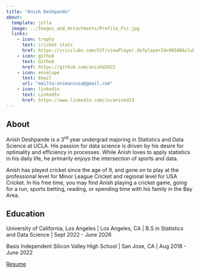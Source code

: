 ```yaml
---
title: "Anish Deshpande"
about:
  template: jolla
  image: ../Images_and_Attachments/Profile_Pic.jpg
  links:
    - icon: trophy
      text: cricket stats
      href: https://cricclubs.com/CCF/viewPlayer.do?playerId=98580&clubId=4617
    - icon: github
      text: Github
      href: https://github.com/anishd2022
    - icon: envelope
      text: Email
      url: "mailto:animaniusa@gmail.com"
    - icon: linkedin
      text: LinkedIn
      href: https://www.linkedin.com/in/anishd13
---
```


## About

Anish Deshpande is a $3^{rd}$ year undergrad majoring in Statistics and Data Science at UCLA. His passion for data science is driven by his desire for optimality and efficiency in processes. While Anish loves to apply statistics in his daily life, he primarily enjoys the intersection of sports and data.

Anish has played cricket since the age of 9, and gone on to play at the professional level for Minor League Cricket and regional level for USA Cricket. In his free time, you may find Anish playing a cricket game, going for a run, sports betting, reading, or spending time with his family in the Bay Area.

## Education

University of California, Los Angeles \| Los Angeles, CA \| B.S in Statistics and Data Science \| Sept 2022 - June 2026

Basis Independent Silicon Valley High School \| San Jose, CA \| Aug 2018 - June 2022

[Resume](../PDFs/Resume_2024-2025_School_Year.pdf){.btn .btn-outline-primary}
